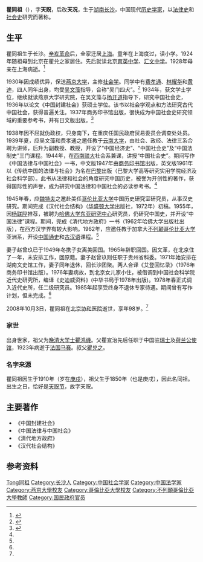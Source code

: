 '''瞿同祖'''（{{bd|1910年|7月12日|2008年|10月3日|catIdx=Ju瞿同祖}}），字'''天贶'''，后改'''天况'''，生于[[湖南|湖南]][[长沙|长沙]]，中国现代[[历史学家|历史学家]]，以[[法律史|法律史]]和[[社会史|社会史]]研究而著称。

== 生平 ==
瞿同祖生于长沙。[[辛亥革命|辛亥革命]]后，全家迁居[[上海|上海]]。童年在上海度过，读小学。1924年随祖母到北京在瞿兑之家居住。先后就读北京[[育英中学|育英中学]]、[[汇文中学|汇文中学]]。1928年母亲在上海病逝。<ref name="ideobook.com">{{cite news |title=为学贵在勤奋与一丝不苟——瞿同祖先生访谈录 |url=http://www.ideobook.com/593/qutongzu-interview-by-zhaolidong/ |publisher=智识@IdeoBook |language=zh-cn |date=2008年9月29日 |access-date=2018年2月17日 |archive-date=2012年8月31日 |archive-url=https://web.archive.org/web/20120831022317/http://www.ideobook.com/593/qutongzu-interview-by-zhaolidong/ |dead-url=no }}</ref>

1930年因成绩优异，保送[[燕京大学|燕京大学]]，主修[[社会学|社会学]]。同学中有[[费孝通|费孝通]]、[[林耀华|林耀华]]和[[黄迪|黄迪]]，四人同年出身，均受[[吴文藻|吴文藻]]指导，合称“吴门四犬”。<ref>{{cite web|title=瞿同祖先生的家学渊源|url=http://iea.cass.cn/ygtd/html/mzs_2006012614403189256.htm|dead-url=yes|publisher=中国社会科学院|language=zh-cn|date=|access-date=|archiveurl=https://web.archive.org/web/20080916051034/http://iea.cass.cn/ygtd/html/mzs_2006012614403189256.htm|archivedate=2008-09-16}}</ref> 1934年，获文学士学位，继续就读燕京大学研究院，在吴文藻与[[杨开道|杨开道]]指导下，研究中国社会史，1936年以论文《中国封建社会》获硕士学位。该书以社会学观点和方法研究古代中国社会，获得普遍关注。1937年商务印书馆出版，很快成为中国社会史研究领域的重要参考书，并有日文版出版。<ref name="jds.cass.cn">{{cite news|title=中国社会科学院近代史研究所网站讣告|url=http://jds.cass.cn/Article/20081006080022.asp|dead-url=yes|publisher=[[中国社会科学院|中国社会科学院]]|language=zh-cn|date=|access-date=|archiveurl=https://web.archive.org/web/20081216050800/http://jds.cass.cn/Article/20081006080022.asp|archivedate=2008-12-16}}</ref>

1938年因不屈就伪政权，只身南下，在重庆任国民政府贸易委员会调查处处员。1939年夏，应吴文藻和费孝通之邀任教于[[云南大学|云南大学]]，由社会、政经、法律三系合聘为讲师，后升为副教授、教授，开设了“中国经济史”、“中国社会史”及“中国法制史”三门课程。1944年，在[[西南联大|西南联大]]社会系兼课，讲授“中国社会史”。期间写作《中国法律与中国社会》一书，中文版1947年由[[商务印书馆|商务印书馆]]出版，英文版1961年以《传统中国的法律与社会》为名在[[巴黎|巴黎]]出版（巴黎大学高等研究实用学院经济及社会科学部）。此书从法律和社会的角度研究中国历史，被誉为开创性的著作，获得国际性的声誉，成为研究中国法律和中国社会的必读参考书。<ref name="ideobook.com"/>

1945年春，应[[魏特夫|魏特夫]]之邀赴美任[[哥伦比亚大学|哥伦比亚大学]]中国历史研究室研究员，从事汉史研究。期间完成《汉代社会结构》（[[华盛顿大学|华盛顿大学]]出版社，1972年）初稿。1955年，因[[杨联陞|杨联陞]]推荐，被聘为[[哈佛大学东亚研究中心|哈佛大学东亚研究中心]]研究员，仍研究中国史，并开设“中国法律”课程。期间，完成《清代地方政府》一书（1962年哈佛大学出版社出版），在西方汉学界有较大影响。1962年，应邀任教于加拿大[[不列颠哥伦比亚大学|不列颠哥伦比亚大学]]亚洲系，开设[[中国通史|中国通史]]和[[古汉语|古汉语]]课程。<ref name="jds.cass.cn"/>

妻子赵曾玖已于1949年冬携子女离美回国。1965年辞职回国。因文革，在北京住了一年，未安排工作，回原籍。妻子赵曾玖则任职于贵州省科委。1971年始安排在湖南文史馆工作，妻子同年退休，回长沙团聚。两人合译《艾登回忆录》（1976年商务印书馆出版）。1976年妻病故，到北京女儿家小住，被借调到中国社会科学院近代史研究所，编译《史迪威资料》(中华书局于1978年出版)。1978年春正式调入近代史所，任二级研究员。1985年起享受终身不退休专家待遇。期间曾有写作计划，但未完成。<ref name="ideobook.com"/>

2008年10月3日，瞿同祖在[[北京协和医院|北京协和医院]]逝世，享年98岁。<ref name="jds.cass.cn"/>

=== 家世 ===
出身世家，祖父为[[晚清|晚清]][[大学士|大学士]][[瞿鸿禨|瞿鸿禨]]。父瞿宣治先后任职于中国驻[[瑞士|瑞士]]及[[荷兰|荷兰]][[公使馆|公使馆]]，1923年病逝于[[法国|法国]][[马赛|马赛]]。叔父[[瞿兑之|瞿兑之]]。

=== 名字来源===
瞿同祖因生于1910年（岁在[[庚戌|庚戌]]），祖父生于1850年（也是庚戌），因此名同祖。出生之日，恰好是[[天贶节|天贶节]]，故字天贶。

== 主要著作 ==
* 《中国封建社会》
* 《中国法律与中国社会》
* 《清代地方政府》
* 《汉代社会结构》

==参考资料==
{{reflist}}

{{中国社会科学院荣誉学部委员}}

{{Authority control}}
{{DEFAULTSORT:Qu瞿同祖}}
[[Category:瞿姓|Tong同祖]]
[[Category:长沙人|Category:长沙人]]
[[Category:中国社会学家|Category:中国社会学家]]
[[Category:中国法学家|Category:中国法学家]]
[[Category:燕京大學校友|Category:燕京大學校友]]
[[Category:哥倫比亞大學校友|Category:哥倫比亞大學校友]]
[[Category:不列顛哥倫比亞大學教師|Category:不列顛哥倫比亞大學教師]]
[[Category:国民政府官员|Category:国民政府官员]]